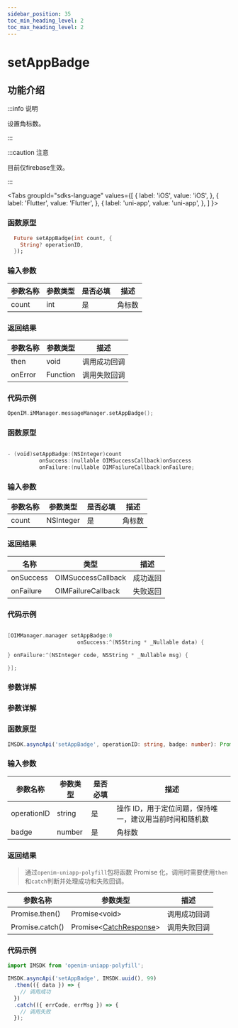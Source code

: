 ```yaml
---
sidebar_position: 35
toc_min_heading_level: 2
toc_max_heading_level: 2
---
```


# setAppBadge

## 功能介绍

:::info 说明

设置角标数。

:::

:::caution 注意

目前仅firebase生效。

:::

<Tabs
groupId="sdks-language"
values={[
{ label: 'iOS', value: 'iOS', },
{ label: 'Flutter', value: 'Flutter', },
{ label: 'uni-app', value: 'uni-app', },
]
}>

<TabItem value="Flutter">

### 函数原型

```dart showLineNumbers
  Future setAppBadge(int count, {
    String? operationID,
  });
```

### 输入参数

| 参数名称       | 参数类型 | 是否必填 | 描述             |
| -------------- | -------- | -------- | ---------------- |
| count | int   | 是       | 角标数         |

### 返回结果

| 参数名称 | 参数类型 | 描述         |
| -------- | -------- | ------------ |
| then     | void     | 调用成功回调 |
| onError  | Function | 调用失败回调 |

### 代码示例

```swift showLineNumbers
OpenIM.iMManager.messageManager.setAppBadge();
```

</TabItem>

<TabItem value="iOS">

### 函数原型

```swift showLineNumbers

- (void)setAppBadge:(NSInteger)count
          onSuccess:(nullable OIMSuccessCallback)onSuccess
          onFailure:(nullable OIMFailureCallback)onFailure;

```

### 输入参数

| 参数名称 | 参数类型  | 是否必填 | 描述 |
| -------- | --------- | -------- | ---- |
| count    | NSInteger | 是       | 角标数 |

### 返回结果

| 名称      | 类型                                                   | 描述     |
| --------- | ------------------------------------------------------ | -------- |
| onSuccess | OIMSuccessCallback | 成功返回 |
| onFailure | OIMFailureCallback   | 失败返回 |

### 代码示例

```swift showLineNumbers

[OIMManager.manager setAppBadge:0
                      onSuccess:^(NSString * _Nullable data) {

} onFailure:^(NSInteger code, NSString * _Nullable msg) {

}];

```

</TabItem>

<TabItem value="Android">

### 参数详解

</TabItem>

<TabItem value="Web">

### 参数详解

</TabItem>

<TabItem value="uni-app">

### 函数原型

```ts showLineNumbers
IMSDK.asyncApi('setAppBadge', operationID: string, badge: number): Promise<void>
```

### 输入参数

| 参数名称    | 参数类型 | 是否必填 | 描述                                                    |
| ----------- | -------- | -------- | ------------------------------------------------------- |
| operationID | string   | 是       | 操作 ID，用于定位问题，保持唯一，建议用当前时间和随机数 |
| badge       | number   | 是       | 角标数                                                  |

### 返回结果

> 通过`openim-uniapp-polyfill`包将函数 Promise 化，调用时需要使用`then`和`catch`判断并处理成功和失败回调。

| 参数名称        | 参数类型                                                | 描述         |
| --------------- | ------------------------------------------------------- | ------------ |
| Promise.then()  | Promise<void\>                                          | 调用成功回调 |
| Promise.catch() | Promise<[CatchResponse](docs/sdks/class/response.mdx)\> | 调用失败回调 |

### 代码示例

```js showLineNumbers
import IMSDK from 'openim-uniapp-polyfill';

IMSDK.asyncApi('setAppBadge', IMSDK.uuid(), 99)
  .then(({ data }) => {
    // 调用成功
  })
  .catch(({ errCode, errMsg }) => {
    // 调用失败
  });
```

</TabItem>

</Tabs>
